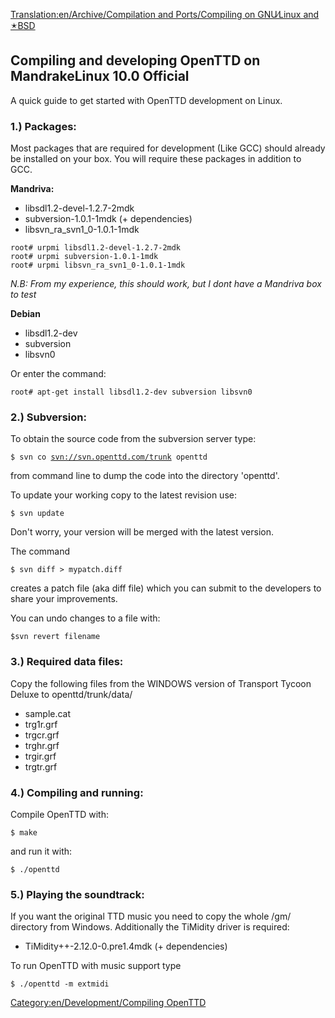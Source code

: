 [[Translation:en/Archive/Compilation and Ports/Compiling on GNU∕Linux and 🟉BSD]]
[[Category:en/Development/Compiling OpenTTD]]

==Compiling and developing OpenTTD on MandrakeLinux 10.0 Official==
A quick guide to get started with OpenTTD development on Linux.


===1.) Packages:===

Most packages that are required for development (Like GCC) should already be installed on your box. You will require these packages in addition to GCC.

'''Mandriva:'''
*libsdl1.2-devel-1.2.7-2mdk
*subversion-1.0.1-1mdk (+ dependencies)
*libsvn_ra_svn1_0-1.0.1-1mdk

<pre>root# urpmi libsdl1.2-devel-1.2.7-2mdk
root# urpmi subversion-1.0.1-1mdk
root# urpmi libsvn_ra_svn1_0-1.0.1-1mdk</pre>
''N.B: From my experience, this should work, but I dont have a Mandriva box to test''

'''Debian'''
*libsdl1.2-dev
*subversion
*libsvn0

Or enter the command:
<pre>root# apt-get install libsdl1.2-dev subversion libsvn0</pre>

===2.) Subversion:===

To obtain the source code from the subversion server type:

<code>$ svn co svn://svn.openttd.com/trunk openttd</code>

from command line to dump the code into the directory 'openttd'.

To update your working copy to the latest revision use:

<code>$ svn update</code>

Don't worry, your version will be merged with the latest version.

The command

<code>$ svn diff > mypatch.diff</code>

creates a patch file (aka diff file) which you can submit to the developers to share your improvements.

You can undo changes to a file with:

<code>$svn revert filename</code>

===3.) Required data files:===

Copy the following files from the WINDOWS version of Transport Tycoon Deluxe to openttd/trunk/data/
*sample.cat
*trg1r.grf
*trgcr.grf
*trghr.grf
*trgir.grf
*trgtr.grf

===4.) Compiling and running:===

Compile OpenTTD with:

<code>$ make</code>

and run it with:

<code>$ ./openttd</code>

===5.) Playing the soundtrack:===

If you want the original TTD music you need to copy the whole /gm/ directory from Windows. Additionally the TiMidity driver is required:

*TiMidity++-2.12.0-0.pre1.4mdk (+ dependencies)

To run OpenTTD with music support type

<code>$ ./openttd -m extmidi</code>